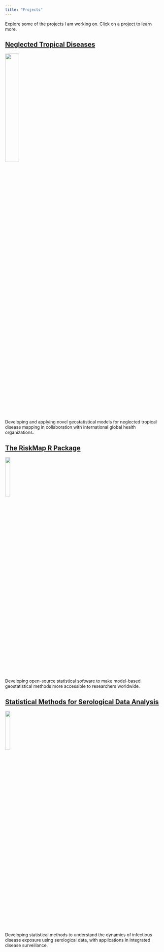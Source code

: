 ```yaml
---
title: "Projects"
---
```


Explore some of the projects I am working on. Click on a project to learn more.

## [Neglected Tropical Diseases](ntds.qmd)

![](ntds.png){.border .rounded .shadow-lg width="30%"}

Developing and applying novel geostatistical models for neglected tropical disease mapping in collaboration with international global health organizations.

## [The RiskMap R Package](riskmap.qmd)

![](R.png){.border .rounded .shadow-lg width="18%"}

Developing open-source statistical software to make model-based geostatistical methods more accessible to researchers worldwide.

## [Statistical Methods for Serological Data Analysis](serology.qmd)

![](antibody.jpg){.border .rounded .shadow-lg width="18%"}

Developing statistical methods to understand the dynamics of infectious disease exposure using serological data, with applications in integrated disease surveillance.

